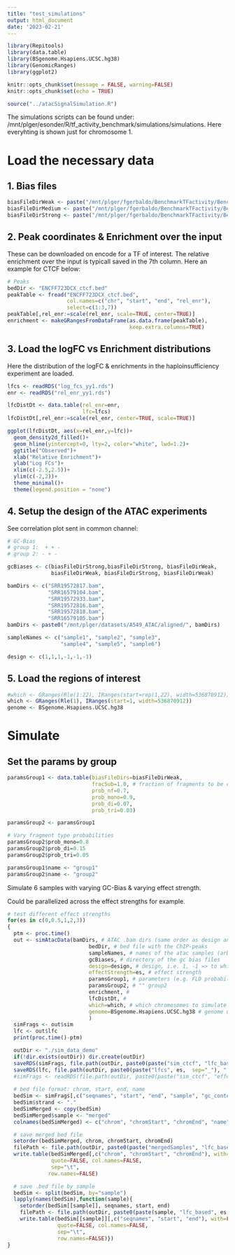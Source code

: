 ```yaml
---
title: "test_simulations"
output: html_document
date: '2023-02-21'
---
```


```r
library(Repitools)
library(data.table)
library(BSgenome.Hsapiens.UCSC.hg38)
library(GenomicRanges)
library(ggplot2)

knitr::opts_chunk$set(message = FALSE, warning=FALSE)
knitr::opts_chunk$set(echo = TRUE)

source("../atacSignalSimulation.R")
```

The simulations scripts can be found under: /mnt/plger/esonder/R/tf_activity_benchmark/simulations/simulations. 
Here everyhting is shown just for chromosome 1.

# Load the necessary data

## 1. Bias files

```r
biasFileDirWeak <- paste("/mnt/plger/fgerbaldo/BenchmarkTFactivity/Benchmark_data/GATA2/ATAC/mm39GCBias", "SRR11113139.bam.txt", sep="/")
biasFileDirMedium <- paste("/mnt/plger/fgerbaldo/BenchmarkTFactivity/Benchmark_data/MYC/GCBias", "SRR13444198.bam.txt", sep="/") 
biasFileDirStrong <- paste("/mnt/plger/fgerbaldo/BenchmarkTFactivity/Benchmark_data/Evaluation_of_ATAC_protocols/GCBias", "SRR14515925.bam.txt", sep="/")
```

## 2. Peak coordinates & Enrichment over the input

These can be downloaded on encode for a TF of interest. The relative enrichment over the input is typicall saved in the 7th column. Here an example for CTCF below:
```r
# Peaks
bedDir <- "ENCFF723DCX_ctcf.bed"
peakTable <- fread("ENCFF723DCX_ctcf.bed", 
                   col.names=c("chr", "start", "end", "rel_enr"),
                   select=c(1:3,7))
peakTable[,rel_enr:=scale(rel_enr, scale=TRUE, center=TRUE)]
enrichment <- makeGRangesFromDataFrame(as.data.frame(peakTable), 
                                       keep.extra.columns=TRUE)
```

## 3. Load the logFC vs Enrichment distributions

Here the distribution of the logFC & enrichments in the haploinsufficiency experiment are loaded.
```r
lfcs <- readRDS("log_fcs_yy1.rds")
enr <- readRDS("rel_enr_yy1.rds")

lfcDistDt <- data.table(rel_enr=enr,
                        lfc=lfcs)
lfcDistDt[,rel_enr:=scale(rel_enr, center=TRUE, scale=TRUE)]

ggplot(lfcDistDt, aes(x=rel_enr,y=lfc))+
  geom_density2d_filled()+
  geom_hline(yintercept=0, lty=2, color="white", lwd=1.2)+
  ggtitle("Observed")+
  xlab("Relative Enrichment")+
  ylab("Log FCs")+
  xlim(c(-2.5,2.5))+
  ylim(c(-2,2))+
  theme_minimal()+
  theme(legend.position = "none")
```

## 4. Setup the design of the ATAC experiments

See correlation plot sent in common channel:
```r
# GC-Bias
# group 1:  + + - 
# group 2: - + - 

gcBiases <- c(biasFileDirStrong,biasFileDirStrong, biasFileDirWeak,
              biasFileDirWeak, biasFileDirStrong, biasFileDirWeak)

bamDirs <- c("SRR19572817.bam",
             "SRR16579104.bam",
             "SRR19572933.bam",
             "SRR19572816.bam",
             "SRR19572818.bam",
             "SRR16579105.bam")
bamDirs <- paste0("/mnt/plger/datasets/A549_ATAC/aligned/", bamDirs)

sampleNames <- c("sample1", "sample2", "sample3",
                 "sample4", "sample5", "sample6")

design <- c(1,1,1,-1,-1,-1)
```

## 5. Load the regions of interest

```r
#which <- GRanges(Rle(1:22), IRanges(start=rep(1,22), width=536870912))
which <- GRanges(Rle(1), IRanges(start=1, width=536870912))
genome <- BSgenome.Hsapiens.UCSC.hg38
```

# Simulate 

## Set the params by group 
```r
paramsGroup1 <- data.table(biasFileDirs=biasFileDirWeak,
                           fracSub=1.0, # fraction of fragments to be considered for GC and FL sampling
                           prob_nf=0.7,
                           prob_mono=0.9,
                           prob_di=0.07,
                           prob_tri=0.03)

paramsGroup2 <- paramsGroup1

# Vary fragment type probabilities
paramsGroup2$prob_mono=0.8
paramsGroup2$prob_di=0.15
paramsGroup2$prob_tri=0.05

paramsGroup1$name <- "group1"
paramsGroup2$name <- "group2"
```

Simulate 6 samples with varying GC-Bias & varying effect strength. 

Could be parallelized across the effect strengths for example.
```r
# test different effect strengths
for(es in c(0,0.5,1,2,3))
{
  ptm <- proc.time()
  out <- simAtacData(bamDirs, # ATAC .bam dirs (same order as design and sample names)
                          bedDir, # bed file with the ChIP-peaks
                          sampleNames, # names of the atac samples (arbitrary)
                          gcBiases, # directory of the gc bias files
                          design=design, # design, i.e. 1, -1 => to which group the bam file belongs
                          effectStrength=es, # effect strength
                          paramsGroup1, # parameters (e.g. FLD probabilities) of group 1
                          paramsGroup2, # "" group2
                          enrichment, #
                          lfcDistDt, #
                          which=which, # which chromosomes to simulate
                          genome=BSgenome.Hsapiens.UCSC.hg38 # genome used
                          )
  simFrags <- out$sim
  lfc <- out$lfc
  print(proc.time()-ptm)

  outDir <- "./sim_data_demo"
  if(!dir.exists(outDir)) dir.create(outDir)
  saveRDS(simFrags, file.path(outDir, paste0(paste("sim_ctcf", "lfc_based", "effect", es,  sep="_"), ".rds")))
  saveRDS(lfc, file.path(outDir, paste0(paste("lfcs", es,  sep="_"), ".rds")))
  #simFrags <- readRDS(file.path(outDir, paste0(paste("sim_ctcf", "effect", es,  sep="_"), ".rds")))
  
  # bed file format: chrom, start, end, name
  bedSim <- simFrags[,c("seqnames", "start", "end", "sample", "gc_content", "strand"), with=FALSE]
  bedSim$strand <- "."
  bedSimMerged <- copy(bedSim)
  bedSimMerged$sample <- "merged"
  colnames(bedSimMerged) <- c("chrom", "chromStart", "chromEnd", "name", "score", "strand")

  # save merged bed file
  setorder(bedSimMerged, chrom, chromStart, chromEnd)
  filePath <- file.path(outDir, paste0(paste("mergedSamples", "lfc_based", es, sep="_"), ".bed"))
  write.table(bedSimMerged[,c("chrom", "chromStart", "chromEnd"), with=FALSE], filePath, 
              quote=FALSE, col.names=FALSE,
              sep="\t", 
             row.names=FALSE)

  # save .bed file by sample
  bedSim <- split(bedSim, by="sample")
  lapply(names(bedSim),function(sample){
    setorder(bedSim[[sample]], seqnames, start, end)
    filePath <- file.path(outDir, paste0(paste(sample, "lfc_based", es, sep="_"), ".bed"))
    write.table(bedSim[[sample]][,c("seqnames", "start", "end"), with=FALSE], filePath, 
                quote=FALSE, col.names=FALSE,
                sep="\t", 
                row.names=FALSE)})
}
```
